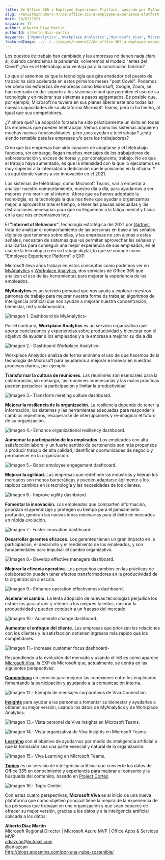 ```yaml
---
title: De Office 365 a Employee Experience Platform, pasando por MyAnalytics y Workplace Analytics
slug: /revistas/numero-47/de-office-365-a-employee-experience-platform-pasando-por-myanalytics-y-workplace-analytics
date: 20/02/2021
magazine: 47
author: Alberto Diaz Martin
authorId: alberto-diaz-martin
keywords: ['MyAnalytics','Workplace Analytics','Microsoft Viva','Microsoft 365','Office 365']
featuredImage: ../../../images/numero47/de-office-365-a-employee-experience-platform-pasando-por-myanalytics-y-workplace-analytics/image1.png
---
```






Los puestos de trabajo han cambiado y las empresas no tienen nada claro
si, cuando controlemos la pandemia, volveremos al modelo "antes del
Covid" ¿No es el teletrabajo una ventaja para la conciliación familiar?

Lo que sí sabemos es que la tecnología que gira alrededor del puesto de
trabajo ha sido acelerada en estos primeros meses "post Covid". Podemos
ver cómo los esfuerzos de empresas como Microsoft, Google, Zoom, se han
centrado en dar soporte a los sistemas cloud que permiten el uso de su
tecnología y en mejorar sus sistemas a pasos agigantados. Es posible
que, por ejemplo, Microsoft no tuviera en sus planes liberar este año
todas las nuevas capacidades de su plataforma Microsoft Teams, pero lo
ha hecho, al igual que sus competidores.

¿Y ahora qué? La adopción forzada ha sido prácticamente un éxito en
todas las empresas que pueden teletrabajar. Vemos como los sistemas
adquieren muchas nuevas funcionalidades, pero ¿nos ayudan a
teletrabajar? ¿está siendo rentable para las empresas y/o para los
trabajadores?

Creo que las empresas han sido capaces de adaptarse y el teletrabajo
funciona, sin embargo, llegan muchos mensajes de los trabajadores de
sobresaturación y exceso de horas y, por consiguiente, trabajo. No es
que el trabajo haya aumentado, es que la intensidad con la que lo
ejecutamos es muy superior a la intensidad o dedicación que le poníamos
en la oficina. Y es aquí donde vamos a ver innovación en el 2021.

Los sistemas de teletrabajo, como Microsoft Teams, van a empezar a
analizar nuestro comportamiento, nuestro día a día, para ayudarnos a ser
mejores y no morir en el intento. Ahora que ya hemos adoptado la
tecnología, es la tecnología la que nos tiene que ayudar a organizarnos
mejor, a aprovechar más el tiempo, a tener las pausas adecuadas y las
distracciones necesarias para que no lleguemos a la fatiga mental y
física en la que nos encontramos hoy.

El **"Internet of Behaviors"**, tecnología estratégica del 2021 por
[Gartner](https://www.gartner.com/en/newsroom/press-releases/2020-10-19-gartner-identifies-the-top-strategic-technology-trends-for-2021),
trata de analizar el comportamiento de las personas en base a las
señales digitales que tenemos sobre ellas, y las empresas no son ajenas
a estas señales, necesitan de sistemas que les permitan aprovechar las
señales y analizarlas para conseguir una mejor experiencia de sus
empleados, en el uso de la tecnología o en su trabajo digital, lo que se
conoce como ["Employee Experience
Platform"](https://joshbersin.com/2019/02/the-employee-experience-platform-a-new-category-arrives/)
o EXP.

Microsoft lleva años trabajo en estos conceptos como podemos ver en
[MyAnalytics](https://www.microsoft.com/es-es/microsoft-365/business/myanalytics-personal-analytics)
y [Workplace
Analytics](https://www.microsoft.com/es-es/microsoft-365/business/workplace-analytics),
dos servicios de Office 365 que analizan el uso de las herramientas para
mejorar la experiencia de los empleados.

**MyAnalytics** es un servicio personal que nos ayuda a explorar
nuestros patrones de trabajo para mejorar nuestra forma de trabajar,
algoritmos de inteligencia artificial que nos ayudan a mejorar nuestra
concentración, bienestar, red y colaboración.

![**Imagen 1. Dashboard de MyAnalytics-**](../../../images/numero47/de-office-365-a-employee-experience-platform-pasando-por-myanalytics-y-workplace-analytics/image1.png)


Por el contrario, **Workplace Analytics** es un servicio organizativo
que aporta conclusiones y experiencias sobre productividad y bienestar
con el objetivo de ayudar a los empleados y a la empresa a mejorar su
día a día.

![**Imagen 2.- Dashboard Workplace Analytics-**](../../../images/numero47/de-office-365-a-employee-experience-platform-pasando-por-myanalytics-y-workplace-analytics/image2.png)


Workplace Analytics analiza de forma anónima el uso de que hacemos de la
tecnología de Microsoft para ayudarnos a mejorar e innovar en nuestros
procesos diarios, por ejemplo:

**Transformar la cultura de reuniones.** Las reuniones son esenciales
para la colaboración, sin embargo, las reuniones innecesarias y las
malas prácticas pueden perjudicar la participación y limitar la
productividad

![**Imagen 3.- Transform meeting culture dashboard.**](../../../images/numero47/de-office-365-a-employee-experience-platform-pasando-por-myanalytics-y-workplace-analytics/image3.png)


**Mejorar la resiliencia de la organización.** La resiliencia depende de
tener la información, los sistemas y las herramientas adecuadas para
responder a cambios repentinos, recuperarse de interrupciones y
re-imaginar el futuro de su organización.

![**Imagen 4.- Enhance organizational resiliency dashboard.**](../../../images/numero47/de-office-365-a-employee-experience-platform-pasando-por-myanalytics-y-workplace-analytics/image4.png)


**Aumentar la participación de los empleados.** Los empleados con alta
satisfacción laboral y un fuerte sentido de pertenencia son más
propensos a producir trabajo de alta calidad, identificar oportunidades
de negocio y permanecer en la organización.

![**Imagen 5.- Boost employee engagement dashboard.**](../../../images/numero47/de-office-365-a-employee-experience-platform-pasando-por-myanalytics-y-workplace-analytics/image5.png)



**Mejorar la agilidad.** Las empresas que redefinen las industrias y
lideran los mercados son menos burocráticas y pueden adaptarse ágilmente
a los rápidos cambios en la tecnología y las necesidades de los
clientes.

![**Imagen 6.- Improve agility dashboard.**](../../../images/numero47/de-office-365-a-employee-experience-platform-pasando-por-myanalytics-y-workplace-analytics/image6.png)



**Fomentar la innovación.** Los empleados que comparten información,
priorizan el aprendizaje y protegen su tiempo para el pensamiento
profundo, generan las nuevas ideas necesarias para el éxito en mercados
en rápida evolución.

![**Imagen 7.- Foster innovation dashboard.**](../../../images/numero47/de-office-365-a-employee-experience-platform-pasando-por-myanalytics-y-workplace-analytics/image7.png)



**Desarrollar gerentes eficaces.** Los gerentes tienen un gran impacto
en la participación, el desarrollo y el rendimiento de los empleados, y
son fundamentales para impulsar el cambio organizativo.

![**Imagen 8.- Develop effective managers dashboard.**](../../../images/numero47/de-office-365-a-employee-experience-platform-pasando-por-myanalytics-y-workplace-analytics/image8.png)



**Mejorar la eficacia operativa.** Los pequeños cambios en las prácticas
de colaboración pueden tener efectos transformadores en la productividad
de la organización a escala.

![**Imagen 9.- Enhance operation effectiveness dashboard.**](../../../images/numero47/de-office-365-a-employee-experience-platform-pasando-por-myanalytics-y-workplace-analytics/image9.png)



**Acelerar el cambio.** La lenta adopción de nuevas tecnologías
perjudica los esfuerzos para atraer y retener a los mejores talentos,
mejorar la productividad y pueden conducir a un fracaso del mercado.

![**Imagen 10.- Accelerate change dashboard.**](../../../images/numero47/de-office-365-a-employee-experience-platform-pasando-por-myanalytics-y-workplace-analytics/image10.png)



**Aumentar el enfoque del cliente.** Las empresas que priorizan las
relaciones con los clientes y la satisfacción obtienen ingresos más
rápido que los competidores.

![**Imagen 11.- Increase customer focus dashboard-**](../../../images/numero47/de-office-365-a-employee-experience-platform-pasando-por-myanalytics-y-workplace-analytics/image11.png)



Respondiendo a la evolución del mercado y usando el IoB es como aparece
[Microsoft Viva](https://www.microsoft.com/en-us/microsoft-viva/overview), la EXP
de Microsoft que, actualmente, se centra en las siguientes perspectivas:

[**Connections**](https://resources.techcommunity.microsoft.com/viva-connections/)
un servicio para mejorar las conexiones entre los empleados fomentando
la participación y ayudando a la comunicación interna.

![**Imagen 12.- Ejemplo de mensajes corporativos de Viva Connection.**](../../../images/numero47/de-office-365-a-employee-experience-platform-pasando-por-myanalytics-y-workplace-analytics/image12.jpeg)



**[Insights](https://techcommunity.microsoft.com/t5/microsoft-viva-blog/microsoft-viva-insights-helps-people-nurture-wellbeing-and-be/ba-p/2107010)**
para ayudar a las personas a fomentar su bienestar y ayudarles a obtener
su mejor versión, usando los datos de MyAnalytics y de Workplace
Analytics.

![**Imagen 13.- Vista personal de Viva Insights en Microsoft Teams**.](../../../images/numero47/de-office-365-a-employee-experience-platform-pasando-por-myanalytics-y-workplace-analytics/image13.png)


![**Imagen 14.- Vista organizativa de Viva Insights en Microsoft Teams-**](../../../images/numero47/de-office-365-a-employee-experience-platform-pasando-por-myanalytics-y-workplace-analytics/image14.png)



**[Learning](https://techcommunity.microsoft.com/t5/microsoft-viva-blog/announcing-microsoft-viva-learning-private-preview/ba-p/2107023)**
con el objetivo de ayudarnos por medio de inteligencia artificial a que
la formación sea una parte esencial y natural de la organización.

![**Imagen 15.- Viva Learning en Microsoft Teams.**](../../../images/numero47/de-office-365-a-employee-experience-platform-pasando-por-myanalytics-y-workplace-analytics/image15.png)



**[Topics](https://techcommunity.microsoft.com/t5/microsoft-viva-blog/introducing-microsoft-viva-topics/ba-p/2107007)**
es un servicio de inteligencia artificial que convierte los datos de
Office 365 en conocimiento y experiencia para mejorar el consumo y la
búsqueda del contenido, basado en [Project
Cortex](https://www.compartimoss.com/revistas/numero-44/project-cortex-un-microsoft-365-mucho-mas-inteligente/).

![**Imagen 16.- Topic Center.**](../../../images/numero47/de-office-365-a-employee-experience-platform-pasando-por-myanalytics-y-workplace-analytics/image16.png)



Con estas cuatro perspectivas, **Microsoft Viva** es el inicio de una
nueva plataforma que como objetivo principal tiene la mejora de la
experiencia de las personas que trabajan en una organización y que sean
capaces de ofrecer su mejor versión, gracias a los datos y a la
inteligencia artificial aplicada a los datos.

**Alberto Diaz Martin** <br />
Microsoft Regional Director | Microsoft Azure MVP | Office Apps & Services MVP  <br />
adiazcan@hotmail.com  <br />
@adiazcan <br />
http://blogs.encamina.com/por-una-nube-sostenible/ <br />